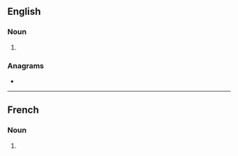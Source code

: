 {{also|nonuplés}}
==English==

===Noun===
{{head|en|noun plural form}}

# {{plural of|nonuple|lang=en}}

===Anagrams===
* {{anagrams|en|a=elnnopsu|nonpulse}}

----

==French==

===Noun===
{{head|fr|noun plural form|g=m}}

# {{plural of|nonuple|lang=fr}}
